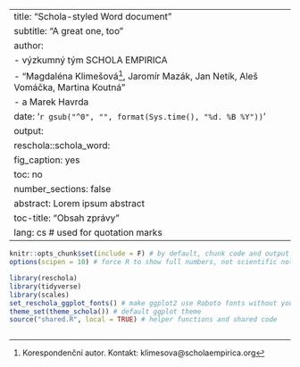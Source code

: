 <!-- WIP! -->

---
title: "Schola-styled Word document"
subtitle: "A great one, too"
author:
- výzkumný tým SCHOLA EMPIRICA
- "Magdaléna Klimešová^[Korespondenční autor. Kontakt: klimesova@scholaempirica.org], Jaromír Mazák, Jan Netík, Aleš Vomáčka, Martina Koutná"
- a Marek Havrda
date: '`r gsub("^0", "", format(Sys.time(), "%d. %B %Y"))`'
output: 
  reschola::schola_word:
    fig_caption: yes
    toc: no
    number_sections: false
abstract: Lorem ipsum abstract
toc-title: "Obsah zprávy"
lang: cs # used for quotation marks
---

```r
knitr::opts_chunk$set(include = F) # by default, chunk code and output is hidden
options(scipen = 10) # force R to show full numbers, not scientific notation

library(reschola)
library(tidyverse)
library(scales)
set_reschola_ggplot_fonts() # make ggplot2 use Roboto fonts without you having to set it
theme_set(theme_schola()) # default ggplot theme
source("shared.R", local = TRUE) # helper functions and shared code
```

```r

```

\newpage
<!-- "\newpage" is how you insert a page break which will be reflected in the Word doc -->




